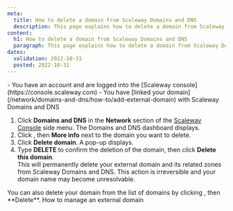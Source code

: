 ```yaml
---
meta:
  title: How to delete a domain from Scaleway Domains and DNS
  description: This page explains how to delete a domain from Scaleway Domains and DNS
content:
  h1: How to delete a domain from Scaleway Domains and DNS
  paragraph: This page explains how to delete a domain from Scaleway Domains and DNS
dates:
  validation: 2022-10-31
  posted: 2022-10-31
---
```


<Macro id="iam-requirements" />
 
<Message type="requirement">
  - You have an account and are logged into the [Scaleway console](https://console.scaleway.com) 
  - You have [linked your domain](/network/domains-and-dns/how-to/add-external-domain) with Scaleway Domains and DNS
</Message>

1. Click **Domains and DNS** in the **Network** section of the [Scaleway Console](https://console.scaleway.com) side menu. The Domains and DNS dashboard displays.
2. Click <Icon name="more" />, then **More info** next to the domain you want to delete.
3. Click **Delete domain**. A pop-up displays. 
4. Type **DELETE** to confirm the deletion of the domain, then click **Delete this domain**.  
    <Lightbox src="scaleway-dns-delete-domain.webp" alt="" />
    <Message type="important">
      This will permanently delete your external domain and its related zones from Scaleway Domains and DNS. This action is irreversible and your domain name may become unresolvable. 
    </Message>

<Message type="tip">
  You can also delete your domain from the list of domains by clicking <Icon name="more" />, then **Delete**.
</Message>

<Navigation title="See Also">
  <PreviousButton to="/network/domains-and-dns/how-to/manage-external-domain/">How to manage an external domain</PreviousButton>
</Navigation>
